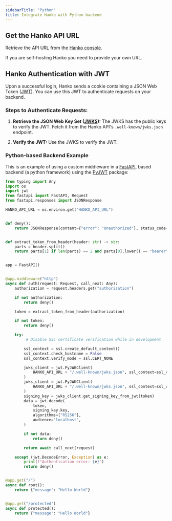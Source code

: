 ```yaml
---
sidebarTitle: "Python"
title: Integrate Hanko with Python backend
---
```


## Get the Hanko API URL

Retrieve the API URL from the [Hanko console](https://cloud.hanko.io/).

<Note>
  If you are self-hosting Hanko you need to provide your own URL.
</Note>

## Hanko Authentication with JWT

Upon a successful login, Hanko sends a cookie containing a JSON Web Token ([JWT](https://datatracker.ietf.org/doc/html/rfc7519)). You can use this JWT to authenticate requests on your backend.

### Steps to Authenticate Requests:

1. **Retrieve the JSON Web Key Set ([JWKS](https://datatracker.ietf.org/doc/html/rfc7517)):** The JWKS has the public keys to verify the JWT. Fetch it from the Hanko API's `.well-known/jwks.json` endpoint.

2. **Verify the JWT:** Use the JWKS to verify the JWT.

### Python-based Backend Example
This is an example of using a custom middleware in a [FastAPI](https://fastapi.tiangolo.com/), based backend (a python framework) using the [PyJWT](https://pyjwt.readthedocs.io/en/stable/) package:

```python 
from typing import Any
import os
import jwt
from fastapi import FastAPI, Request
from fastapi.responses import JSONResponse

HANKO_API_URL = os.environ.get("HANKO_API_URL")


def deny():
    return JSONResponse(content={"error": "Unauthorized"}, status_code=401)


def extract_token_from_header(header: str) -> str:
    parts = header.split()
    return parts[1] if len(parts) == 2 and parts[0].lower() == "bearer" else None


app = FastAPI()


@app.middleware("http")
async def auth(request: Request, call_next: Any):
    authorization = request.headers.get("authorization")

    if not authorization:
        return deny()

    token = extract_token_from_header(authorization)

    if not token:
        return deny()

    try:
         # Disable SSL certificate verification while in development

        ssl_context = ssl.create_default_context()
        ssl_context.check_hostname = False
        ssl_context.verify_mode = ssl.CERT_NONE

        jwks_client = jwt.PyJWKClient(
            HANKO_API_URL + "/.well-known/jwks.json", ssl_context=ssl_context
        )
        jwks_client = jwt.PyJWKClient(
            HANKO_API_URL + "/.well-known/jwks.json", ssl_context=ssl_context
        )
        signing_key = jwks_client.get_signing_key_from_jwt(token)
        data = jwt.decode(
            token,
            signing_key.key,
            algorithms=["RS256"],
            audience="localhost",
        )

        if not data:
            return deny()

        return await call_next(request)

    except (jwt.DecodeError, Exception) as e:
        print(f"Authentication error: {e}")
        return deny()


@app.get("/")
async def root():
    return {"message": "Hello World"}


@app.get("/protected")
async def protected():
    return {"message": "Hello World"}
```